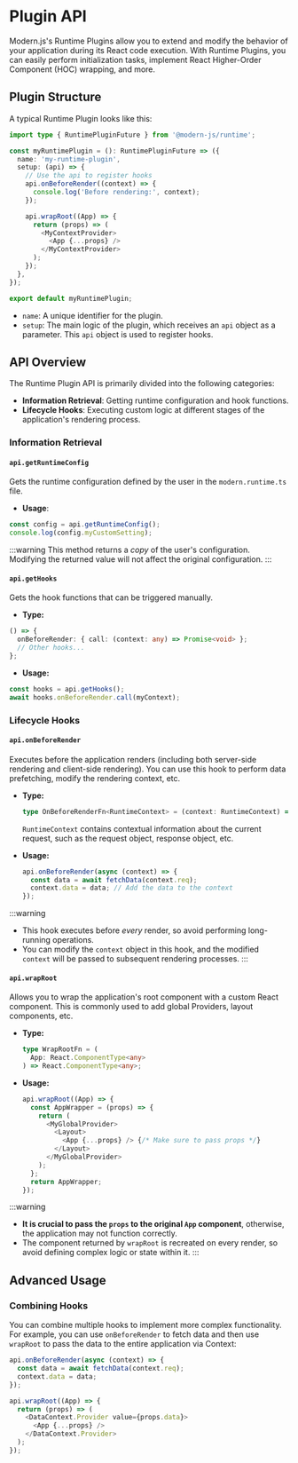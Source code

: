 # Plugin API

Modern.js's Runtime Plugins allow you to extend and modify the behavior of your application during its React code execution.  With Runtime Plugins, you can easily perform initialization tasks, implement React Higher-Order Component (HOC) wrapping, and more.

## Plugin Structure

A typical Runtime Plugin looks like this:

```ts
import type { RuntimePluginFuture } from '@modern-js/runtime';

const myRuntimePlugin = (): RuntimePluginFuture => ({
  name: 'my-runtime-plugin',
  setup: (api) => {
    // Use the api to register hooks
    api.onBeforeRender((context) => {
      console.log('Before rendering:', context);
    });

    api.wrapRoot((App) => {
      return (props) => (
        <MyContextProvider>
          <App {...props} />
        </MyContextProvider>
      );
    });
  },
});

export default myRuntimePlugin;

```

-   `name`:  A unique identifier for the plugin.
-   `setup`: The main logic of the plugin, which receives an `api` object as a parameter.  This `api` object is used to register hooks.

## API Overview

The Runtime Plugin API is primarily divided into the following categories:

-   **Information Retrieval**:  Getting runtime configuration and hook functions.
-   **Lifecycle Hooks**:  Executing custom logic at different stages of the application's rendering process.

### Information Retrieval

#### `api.getRuntimeConfig`

Gets the runtime configuration defined by the user in the `modern.runtime.ts` file.

-   **Usage**:

```ts
const config = api.getRuntimeConfig();
console.log(config.myCustomSetting);
```

:::warning
This method returns a *copy* of the user's configuration. Modifying the returned value will not affect the original configuration.
:::

#### `api.getHooks`

Gets the hook functions that can be triggered manually.

-   **Type:**

```ts
() => {
  onBeforeRender: { call: (context: any) => Promise<void> };
  // Other hooks...
};
```

-   **Usage:**

```ts
const hooks = api.getHooks();
await hooks.onBeforeRender.call(myContext);
```

### Lifecycle Hooks

#### `api.onBeforeRender`

Executes before the application renders (including both server-side rendering and client-side rendering).  You can use this hook to perform data prefetching, modify the rendering context, etc.

-   **Type:**

    ```ts
    type OnBeforeRenderFn<RuntimeContext> = (context: RuntimeContext) => Promise<void> | void;
    ```
    `RuntimeContext` contains contextual information about the current request, such as the request object, response object, etc.

-   **Usage:**

    ```ts
    api.onBeforeRender(async (context) => {
      const data = await fetchData(context.req);
      context.data = data; // Add the data to the context
    });
    ```

:::warning
- This hook executes before *every* render, so avoid performing long-running operations.
- You can modify the `context` object in this hook, and the modified `context` will be passed to subsequent rendering processes.
:::

#### `api.wrapRoot`

Allows you to wrap the application's root component with a custom React component.  This is commonly used to add global Providers, layout components, etc.

-   **Type:**

    ```ts
    type WrapRootFn = (
      App: React.ComponentType<any>
    ) => React.ComponentType<any>;
    ```

-   **Usage:**

    ```ts
    api.wrapRoot((App) => {
      const AppWrapper = (props) => {
        return (
          <MyGlobalProvider>
            <Layout>
              <App {...props} /> {/* Make sure to pass props */}
            </Layout>
          </MyGlobalProvider>
        );
      };
      return AppWrapper;
    });
    ```
:::warning
-   **It is crucial to pass the `props` to the original `App` component**, otherwise, the application may not function correctly.
-   The component returned by `wrapRoot` is recreated on every render, so avoid defining complex logic or state within it.
:::

## Advanced Usage

### Combining Hooks

You can combine multiple hooks to implement more complex functionality. For example, you can use `onBeforeRender` to fetch data and then use `wrapRoot` to pass the data to the entire application via Context:

```ts
api.onBeforeRender(async (context) => {
  const data = await fetchData(context.req);
  context.data = data;
});

api.wrapRoot((App) => {
  return (props) => (
    <DataContext.Provider value={props.data}>
      <App {...props} />
    </DataContext.Provider>
  );
});
```
